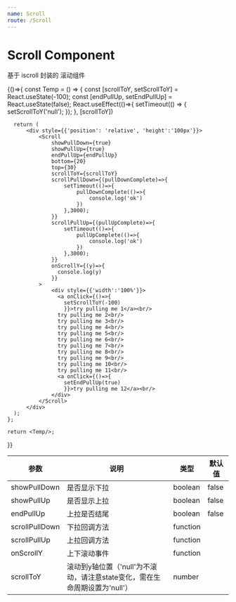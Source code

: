```yaml
---
name: Scroll
route: /Scroll
---
```



# Scroll Component

基于 iscroll 封装的 滚动组件

<Playground>
  {()=>{
    const Temp = () => {
      const [scrollToY, setScrollToY] = React.useState(-100);
      const [endPullUp, setEndPullUp] = React.useState(false);
      React.useEffect(()=>{
        setTimeout(() => {
          setScrollToY('null');
        });
      }, [scrollToY])

      return (
          <div style={{'position': 'relative', 'height':'100px'}}>
              <Scroll
                  showPullDown={true}
                  showPullUp={true}
                  endPullUp={endPullUp}
                  bottom={20}
                  top={30}
                  scrollToY={scrollToY}
                  scrollPullDown={(pullDownComplete)=>{
                      setTimeout(()=>{
                          pullDownComplete(()=>{
                              console.log('ok')
                          })
                      },3000);
                  }}
                  scrollPullUp={(pullUpComplete)=>{
                      setTimeout(()=>{
                          pullUpComplete(()=>{
                              console.log('ok')
                          })
                      },3000);
                  }}
                  onScrollY={(y)=>{
                    console.log(y)
                  }}
              >
                  <div style={{'width':'100%'}}>
                    <a onClick={()=>{
                      setScrollToY(-100)
                      }}>try pulling me 1</a><br/>
                    try pulling me 2<br/>
                    try pulling me 3<br/>
                    try pulling me 4<br/>
                    try pulling me 5<br/>
                    try pulling me 6<br/>
                    try pulling me 7<br/>
                    try pulling me 8<br/>
                    try pulling me 9<br/>
                    try pulling me 10<br/>
                    try pulling me 11<br/>
                    <a onClick={()=>{
                      setEndPullUp(true)
                      }}>try pulling me 12</a><br/>
                  </div>
              </Scroll>
          </div>
      );
    };

    return <Temp/>;
  }}
</Playground>

|      参数      |                                    说明                                    |   类型   | 默认值 |
| -------------- | -------------------------------------------------------------------------- | -------- | ------ |
| showPullDown   | 是否显示下拉                                                               | boolean  | false  |
| showPullUp     | 是否显示上拉                                                               | boolean  | false  |
| endPullUp      | 上拉是否结尾                                                               | boolean  | false  |
| scrollPullDown | 下拉回调方法                                                               | function |        |
| scrollPullUp   | 上拉回调方法                                                               | function |        |
| onScrollY      | 上下滚动事件                                                               | function |        |
| scrollToY      | 滚动到y轴位置（'null'为不滚动，请注意state变化，需在生命周期设置为'null'） | number   |        |

